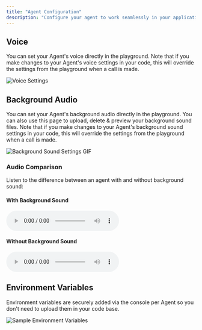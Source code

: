 ```yaml
---
title: "Agent Configuration"
description: "Configure your agent to work seamlessly in your application"
---
```



## Voice

You can set your Agent's voice directly in the playground. Note that if you make changes to your Agent's voice settings
in your code, this will override the settings from the playground when a call is made.

<Frame>
  <img src="/assets/images/agents/voice-settings.png" alt="Voice Settings"/>
</Frame>

## Background Audio

You can set your Agent's background audio directly in the playground. You can also use this page to upload, delete & 
preview your background sound files. Note that if you make changes to your Agent's background sound settings in your code, 
this will override the settings from the playground when a call is made.

<Frame>
  <img src="/assets/images/agents/background-sound-example.gif" alt="Background Sound Settings GIF"/>
</Frame>

### Audio Comparison

Listen to the difference between an agent with and without background sound:

<div style={{ display: 'flex', gap: '2rem', margin: '2rem 0' }}>
  <div style={{ flex: '1' }}>
    <h4>With Background Sound</h4>
    <audio controls style={{ width: '100%' }}>
      <source src="/assets/audio/agents/agent_with_background_sound_sample.mp3" type="audio/mpeg" />
    </audio>
  </div>
  
  <div style={{ flex: '1' }}>
    <h4>Without Background Sound</h4>
    <audio controls style={{ width: '100%' }}>
      <source src="/assets/audio/agents/agent_without_background_sound_sample.wav" type="audio/wav" />
    </audio>
  </div>
</div>

## Environment Variables

Environment variables are securely added via the console per Agent so you don't need to upload them in your code base.

<Frame>
  <img src="/assets/images/agents/environment-variables.png" alt="Sample Environment Variables"/>
</Frame>


